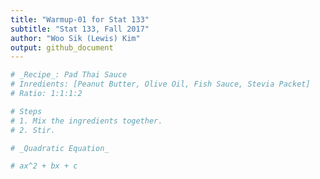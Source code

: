 ```yaml
---
title: "Warmup-01 for Stat 133"
subtitle: "Stat 133, Fall 2017"
author: "Woo Sik (Lewis) Kim"
output: github_document
---
```


```r
# _Recipe_: Pad Thai Sauce
# Inredients: [Peanut Butter, Olive Oil, Fish Sauce, Stevia Packet]
# Ratio: 1:1:1:2

# Steps
# 1. Mix the ingredients together.
# 2. Stir.
```

```r
# _Quadratic Equation_

# ax^2 + bx + c

```